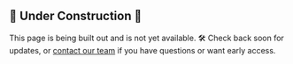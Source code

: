 ## 🚧 Under Construction 🚧

This page is being built out and is not yet available. 🛠️ Check back soon for
updates, or <a href="mailto:support@yourdomain.com">contact our team</a> if you have
questions or want early access.
